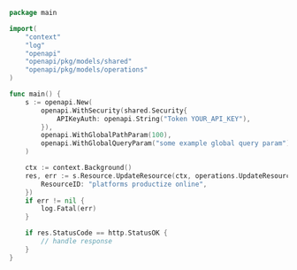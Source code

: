 ```go showLineNumbers copy filename="Update Resource usage example"
package main

import(
	"context"
	"log"
	"openapi"
	"openapi/pkg/models/shared"
	"openapi/pkg/models/operations"
)

func main() {
    s := openapi.New(
        openapi.WithSecurity(shared.Security{
            APIKeyAuth: openapi.String("Token YOUR_API_KEY"),
        }),
        openapi.WithGlobalPathParam(100),
        openapi.WithGlobalQueryParam("some example global query param"),
    )

    ctx := context.Background()
    res, err := s.Resource.UpdateResource(ctx, operations.UpdateResourceRequest{
        ResourceID: "platforms productize online",
    })
    if err != nil {
        log.Fatal(err)
    }

    if res.StatusCode == http.StatusOK {
        // handle response
    }
}
```
